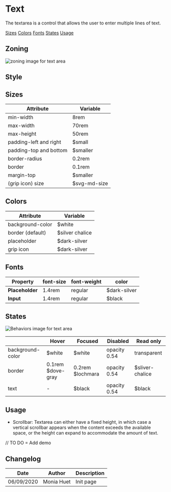 
<Meta title="Components/Form/Textarea" />

# Text 

The textarea is a control that allows the user to enter multiple lines of text.

<Story id="components-form--textarea" />

<Row>
	<Col centered="all">
		<a href="#sizes">Sizes</a>
	</Col>
	<Col centered="all">
		<a href="#colors">Colors</a>
	</Col>
	<Col centered="all">
		<a href="#fonts">Fonts</a>
	</Col>
	<Col centered="all">
		<a href="#states">States</a>
	</Col>
		<Col centered="all">
		<a href="#usage">Usage</a>
	</Col>
</Row>


## Zoning

<img src={InputZoning} alt="zoning image for text area" className="full" class="full" />

## Style

## Sizes <a id="sizes" />

| Attribute                      | Variable          |
| ------------------------------ | ----------------- |
| min-width                      | 8rem              |
| max-width                      | 70rem             |
| max-height    		    	 | 50rem             |
| padding-left and right         | $small            |
| padding-top and bottom         | $smaller          |
| border-radius                  | 0.2rem            |
| border                         | 0.1rem            |
| margin-top                     | $smaller          |
| (grip icon) size				 | $svg-md-size      |



## Colors <a id="colors" />

| Attribute                      | Variable                            |
| ------------------------------ | ----------------------------------- |
| background-color               | $white                              |
| border (default)               | $silver chalice                     |
| placeholder                    | $dark-silver                        |
| grip icon	                     | $dark-silver                        |


## Fonts <a id="fonts" />

| Property       | font-size | font-weight | color		 |
|----------------|-----------|-------------|-------------|
| **Placeholder**| 1.4rem    |regular      |$dark-silver |
| **Input**      | 1.4rem    |regular      |$black		 |


## States <a id="states" />

<img src={InputBehaviors} alt="Behaviors image for text area" className="full" class="full" />

|                      | **Hover**           | **Focused**       | **Disabled**     | **Read only**    |
| -------------------- | ------------------- | ----------------- | ---------------- | ---------------- |
| background-color     | $white			     | $white			 | opacity 0.54     | transparent	   |
| border               | 0.1rem $dove-gray   | 0.2rem $lochmara  | opacity 0.54     | $sliver-chalice  |
| text                 | -                   | $black            | opacity 0.54     | $black		   |

## Usage <a id="usage" />

* Scrollbar:
Textarea can either have a fixed height, in which case a vertical scrollbar appears when the content exceeds the available space, or the height can expand to accommodate the amount of text.

// TO DO = Add demo


## Changelog

| Date       | Author      | Description |
| ---------- | ----------- | ----------- |
| 06/09/2020 | Monia Huet  | Init page   |
